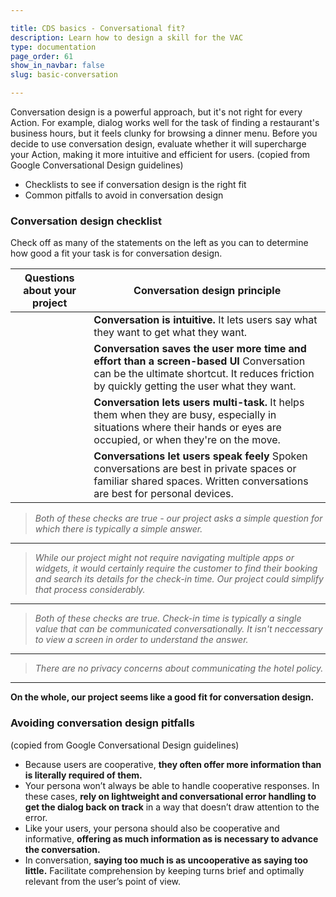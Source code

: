 ```yaml
---

title: CDS basics - Conversational fit?
description: Learn how to design a skill for the VAC
type: documentation
page_order: 61
show_in_navbar: false
slug: basic-conversation

---
```



Conversation design is a powerful approach, but it's not right for every Action. For example, dialog works well for the task of finding a restaurant's business hours, but it feels clunky for browsing a dinner menu. Before you decide to use conversation design, evaluate whether it will supercharge your Action, making it more intuitive and efficient for users.
(copied from Google Conversational Design guidelines)

<Notification headerText="What your will learn in this section" textColor="#00001e" borderColor="#999" icon="learn" backgroundColor="#f0f0f0">

- Checklists to see if conversation design is the right fit
- Common pitfalls to avoid in conversation design

</Notification>

### Conversation design checklist

Check off as many of the statements on the left as you can to determine how good a fit your task is for conversation design.

| Questions about your project                                                                                                                                                                                                                                                                                             | Conversation design principle                                                                                                                                                          |
| ------------------------------------------------------------------------------------------------------------------------------------------------------------------------------------------------------------------------------------------------------------------------------------------------------------------------ | -------------------------------------------------------------------------------------------------------------------------------------------------------------------------------------- |
| <CheckListItem itemLabel="Users already have human-to-human conversations about this task or topic" /><CheckListItem itemLabel="The interaction is brief with minimal back and forth dialog" />                                                                                                                          | **Conversation is intuitive.** It lets users say what they want to get what they want.                                                                                                 |
| <CheckListItem itemLabel="Users would have to tap multiple times to complete the task with a screen" /><CheckListItem itemLabel="Users have to navigate multiple apps or widgets to complete the task with a screen" /><CheckListItem itemLabel="The feature would be difficult or cumbersome to find with a screen." /> | **Conversation saves the user more time and effort than a screen-based UI** Conversation can be the ultimate shortcut. It reduces friction by quickly getting the user what they want. |
| <CheckListItem itemLabel="Users can do this task while multi-tasking." /><CheckListItem itemLabel="Users can do this task while their hands or eyes are busy." />                                                                                                                                                        | **Conversation lets users multi-task.** It helps them when they are busy, especially in situations where their hands or eyes are occupied, or when they're on the move.                |
| <CheckListItem itemLabel="Users feel comfortable talking or typing about this subject." />                                                                                                                                                                                                                               | **Conversations let users speak feely** Spoken conversations are best in private spaces or familiar shared spaces. Written conversations are best for personal devices.                |

<Notification headerText="Example: Is our project a fit for conversation design?" textColor="#333399"  icon="example" backgroundColor="#eeeeff">

  <CheckListItem itemLabel="Users already have human-to-human conversations about this task or topic" isChecked="true" />
  <CheckListItem itemLabel="Users have to navigate multiple apps or widgets to complete the task with a screen" isChecked="true" />

  > *Both of these checks are true - our project asks a simple question for which there is typically a simple answer.*

  <HR color="#ccf" />

  <CheckListItem itemLabel="Users would have to tap multiple times to complete the task with a screen" isChecked="true"/>
  <CheckListItem itemLabel="Users have to navigate multiple apps or widgets to complete the task with a screen" />
  <CheckListItem itemLabel="The feature would be difficult or cumbersome to find with a screen." isChecked="true"/>

  > *While our project might not require navigating multiple apps or widgets, it would certainly require the customer to find their booking and search its details for the check-in time. Our project could simplify that process considerably.*

  <HR color="#ccf" />

  <CheckListItem itemLabel="Users can do this task while multi-tasking." isChecked="true" />
  <CheckListItem itemLabel="Users can do this task while their hands or eyes are busy." isChecked="true" />  

  > *Both of these checks are true. Check-in time is typically a single value that can be communicated conversationally. It isn't neccessary to view a screen in order to understand the answer.*

  <HR color="#ccf" />

  <CheckListItem itemLabel="Users feel comfortable talking or typing about this subject." isChecked="true"/>

  > *There are no privacy concerns about communicating the hotel policy.*

  <HR color="#ccf" />

  **On the whole, our project seems like a good fit for conversation design.**

</Notification>

### Avoiding conversation design pitfalls

(copied from Google Conversational Design guidelines)

- Because users are cooperative, **they often offer more information than is literally required of them.** 
- Your persona won’t always be able to handle cooperative responses. In these cases, **rely on lightweight and conversational error handling to get the dialog back on track** in a way that doesn’t draw attention to the error.
- Like your users, your persona should also be cooperative and informative, **offering as much information as is necessary to advance the conversation.**
- In conversation, **saying too much is as uncooperative as saying too little.** Facilitate comprehension by keeping turns brief and optimally relevant from the user’s point of view.

<PageFooter prevSlug="/basic-requirements" prevPage="Requirements" nextSlug="/basic-flow" nextPage="Flow design" />